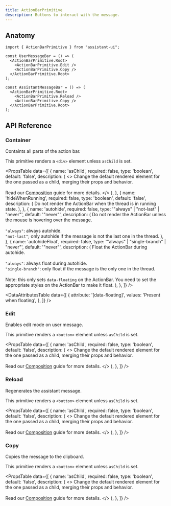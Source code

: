 ```yaml
---
title: ActionBarPrimitive
description: Buttons to interact with the message.
---
```



## Anatomy

```tsx
import { ActionBarPrimitive } from "assistant-ui";

const UserMessageBar = () => (
  <ActionBarPrimitive.Root>
    <ActionBarPrimitive.Edit />
    <ActionBarPrimitive.Copy />
  </ActionBarPrimitive.Root>
);

const AssistantMessageBar = () => (
  <ActionBarPrimitive.Root>
    <ActionBarPrimitive.Reload />
    <ActionBarPrimitive.Copy />
  </ActionBarPrimitive.Root>
);
```

## API Reference

### Container

Containts all parts of the action bar.

This primitive renders a `<div>` element unless `asChild` is set.

<PropsTable
  data={[
    {
      name: 'asChild',
      required: false,
      type: 'boolean',
      default: 'false',
      description: (
        <>
          Change the default rendered element for the one passed as a child,
          merging their props and behavior.
          <br />
          <br />
          Read our <a href="/reference/primitives/composition">Composition</a> guide for more
          details.
        </>
      ),
    },
    {
      name: 'hideWhenRunning',
      required: false,
      type: 'boolean',
      default: 'false',
      description: (
        <span>
          Do not render the ActionBar when the thread is in running state.
        </span>
      ),
    },
    {
      name: 'autohide',
      required: false,
      type: '"always" | "not-last" | "never"',
      default: '"never"',
      description: (
        <span>
          Do not render the ActionBar unless the mouse is hovering over the message.
          <br />
          <br />
          <Code>"always"</Code>: always autohide.
          <br />
          <Code>"not-last"</Code>; only autohide if the message is not the last one in the thread.
        </span>
      ),
    },
    {
      name: 'autohideFloat',
      required: false,
      type: '"always" | "single-branch" | "never"',
      default: '"never"',
      description: (
        <span>
          Float the ActionBar during autohide.
          <br />
          <br />
          <Code>"always"</Code>: always float during autohide.
          <br />
          <Code>"single-branch"</Code>: only float if the message is the only one in the thread.
          <br />
          <br />
          Note: this only sets `data-floating` on the ActionBar. You need to set the appropriate styles on the ActionBar to make it float.
        </span>
      ),
    },
  ]}
/>

<DataAttributesTable
  data={[
    {
      attribute: '[data-floating]',
      values: 'Present when floating',
    },
  ]}
/>


### Edit

Enables edit mode on user message.

This primitive renders a `<button>` element unless `asChild` is set.

<PropsTable
  data={[
    {
      name: 'asChild',
      required: false,
      type: 'boolean',
      default: 'false',
      description: (
        <>
          Change the default rendered element for the one passed as a child,
          merging their props and behavior.
          <br />
          <br />
          Read our <a href="/reference/primitives/composition">Composition</a> guide for more
          details.
        </>
      ),
    },
  ]}
/>

### Reload

Regenerates the assistant message.

This primitive renders a `<button>` element unless `asChild` is set.

<PropsTable
  data={[
    {
      name: 'asChild',
      required: false,
      type: 'boolean',
      default: 'false',
      description: (
        <>
          Change the default rendered element for the one passed as a child,
          merging their props and behavior.
          <br />
          <br />
          Read our <a href="/reference/primitives/composition">Composition</a> guide for more
          details.
        </>
      ),
    },
  ]}
/>

### Copy

Copies the message to the clipboard.

This primitive renders a `<button>` element unless `asChild` is set.

<PropsTable
  data={[
    {
      name: 'asChild',
      required: false,
      type: 'boolean',
      default: 'false',
      description: (
        <>
          Change the default rendered element for the one passed as a child,
          merging their props and behavior.
          <br />
          <br />
          Read our <a href="/reference/primitives/composition">Composition</a> guide for more
          details.
        </>
      ),
    },
  ]}
/>
